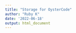 ```yaml
---
title: "Storage for OysterCode"
author: "Ruby K"
date: '2022-06-18'
output: html_document
---
```

<!--
#### Table #1: Height 

|                  Test                 | P-value | Violation? |
|:-------------------------------------:|:-------:|:----------:|
| Levene's test (equality of variances) |    `r round(height.levene[1,3], digits=4)`     |     No     |
|          Bag 1: Shapiro-Wilk          |   `r round(bag1height.normality$p.value, digits=3)`     |     No     |
|          Bag 2: Shapiro-Wilk          |   `r round(bag2height.normality$p.value, digits=3)`      |     No     |
|          Bag 3: Shapiro-Wilk          |    `r round(bag3height.normality$p.value, digits=3)`     |     No     |
|          Bag 4: Shapiro-Wilk          |     `r round(bag4height.normality$p.value, digits=3)`    |     No     |
-->
<!--
#### Table #2: Length 

|                  Test                 | P-value | Violation? |
|:-------------------------------------:|:-------:|:----------:|
| Levene's test (equality of variances) |    `r round(length.levene[1,3], digits=4)`     |     No     |
|          Bag 1: Shapiro-Wilk          |   `r round(bag1length.normality$p.value, digits=3)`     |     No     |
|          Bag 2: Shapiro-Wilk          |   `r round(bag2length.normality$p.value, digits=3)`      |     No     |
|          Bag 3: Shapiro-Wilk          |    `r round(bag3length.normality$p.value, digits=3)`     |     No     |
|          Bag 4: Shapiro-Wilk          |     `r round(bag4length.normality$p.value, digits=3)`    |     No     |

#### Table #3: Width 

|                  Test                 | P-value | Violation? |
|:-------------------------------------:|:-------:|:----------:|
| Levene's test (equality of variances) |    `r round(width.levene[1,3], digits=4)`     |     No     |
|          Bag 1: Shapiro-Wilk          |   `r round(bag1width.normality$p.value, digits=3)`     |     No     |
|          Bag 2: Shapiro-Wilk          |   `r round(bag2width.normality$p.value, digits=3)`      |     Yes     |
|          Bag 3: Shapiro-Wilk          |    `r round(bag3width.normality$p.value, digits=3)`     |     No     |
|          Bag 4: Shapiro-Wilk          |     `r round(bag4width.normality$p.value, digits=3)`    |     Yes     |
-->

<!--


```r
WidthResults<-aov(Width~Bag, data=FBout)
summary(WidthResults)
```

dtID<-subset(SamplingNew,select = c(Gear,Location,Oyster))
names(dtID)
any(duplicated(dtID))

names(gsummary(SamplingNew, form=~Oyster, inv=TRUE))
names(gsummary(SamplingNew, form=~Treatment, inv=TRUE))
names(gsummary(SamplingNew, form=~Gear, inv=TRUE))

lmm <- lmer(Cup.ratio ~ Gear + Location + Gear:Location + (1 | Replicate), data = SamplingNew,
            REML = FALSE)
summary(lmm)
Anova(lmm)

lmm3 <- lmer(Cup.ratio ~ Gear + Location + Gear:Location + (1 | Replicate), data = IndividualOysters, REML = FALSE)
summary(lmm3) #variance explained by replicate indistinguishable from 0
Anova(lmm3) #same p-value as when treating bags as replicates for FC

lmm4 <- lm(Cup.ratio ~ Gear + Location + Gear:Location, data = IndividualOysters)
summary(lmm4)
Anova(lmm4) #very similar to above

plot(fitted(lmm4), resid(lmm4))
qqnorm(resid(lmm4)); qqline(resid(lmm4))

lmtest::bptest(lmm4)

#ANOVA of negative sqrt cup ratio (better than reciprocal, prob worse than log)
IndividualOysters$sqrt.Cup.ratio<-(IndividualOysters$Cup.ratio)^(-1/2)
leveneTest(sqrt.Cup.ratio ~ Gear * Location, data = IndividualOysters) #also good, p=0.1836
sqrtCupRatioANOVA <- aov(sqrt.Cup.ratio ~ Gear * Location, data = IndividualOysters)
summary(sqrtCupRatioANOVA)
plot(sqrtCupRatioANOVA,1)
plot(sqrtCupRatioANOVA,2)
qqp(sqrtCupRatioANOVA$residuals)
shapiro.test(sqrtCupRatioANOVA$residuals) #p=1.823e-5

#ANOVA of log.Shell.Shape
IndividualOysters$log.Shell.shape<-log(IndividualOysters$Shell.shape+1)
leveneTest(log.Shell.shape ~ Gear * Location, data = IndividualOysters) #better, p=0.1789
logShellShapeANOVA <- aov(log.Shell.shape ~ Gear * Location, data = IndividualOysters)
summary(logShellShapeANOVA)
plot(logShellShapeANOVA,1)
plot(logShellShapeANOVA,2)
qqp(logShellShapeANOVA$residuals)
shapiro.test(logShellShapeANOVA$residuals) #better, p=1.8e-6

library(WRS2)
t2way(Cup.ratio ~ Gear * Location, data=IndividualOysters)
postCupRatio<-mcp2atm(Cup.ratio ~ Gear * Location, data=IndividualOysters)
postCupRatio

#With each oyster as individuals, each bag as replicate
IndividualOysters<-read.csv("6_14_22_2.csv", na.strings=c(""," ","NA"))
IndividualOysters<-subset(IndividualOysters, select = c(Location,Gear,Treatment,Cage,Bag,Oyster,Height,Length,Width,Cup.ratio,Shell.shape))
str(IndividualOysters)

#Convert variables to factors
IndividualOysters<-within(IndividualOysters, {
  Cage<-as.factor(Cage)
  Bag<-as.factor(Bag)
  Location<-as.factor(Location)
  Gear<-as.factor(Gear)
  Treatment<-as.factor(Treatment)
})

#ANOVA of log cup ratio - improves normality
IndividualOysters$log.Cup.ratio<-log(IndividualOysters$Cup.ratio)
leveneTest(log.Cup.ratio ~ Gear * Location, data = IndividualOysters) #good, p=0.2556
logCupRatioANOVA <- aov(log.Cup.ratio ~ Gear * Location, data = IndividualOysters)
summary(logCupRatioANOVA)
plot(logCupRatioANOVA,1)
plot(logCupRatioANOVA,2)
hist(logCupRatioANOVA$residuals)
shapiro.test(logCupRatioANOVA$residuals) #p=1.837e-5

#Shell Shape ~~~~~~~~~~~~~~~~~~~~~~~~~~~~~~~~~~~~~~~~~~~~~~~~~~~~~~~~~~~~~~~~~~

leveneTest(Shell.shape~Gear*Location, data=IndividualOysters) #marginally non-significant, p=0.05086
ShellShapeANOVA <- aov(Shell.shape ~ Gear * Location, data = IndividualOysters)
summary(ShellShapeANOVA)
plot(ShellShapeANOVA,1)
plot(ShellShapeANOVA,2)
shapiro.test(ShellShapeANOVA$residuals) #bad, p=2.2e-16

#ANOVA of cube root shell shape (best)
IndividualOysters$cube.Shell.shape<-abs(IndividualOysters$Shell.shape)^(1/3)
leveneTest(cube.Shell.shape ~ Gear * Location, data = IndividualOysters) #good, p=0.4136
cubeShellShapeANOVA <- aov(cube.Shell.shape ~ Gear * Location, data = IndividualOysters)
summary(cubeShellShapeANOVA)
plot(cubeShellShapeANOVA,1)
plot(cubeShellShapeANOVA,2)
qqp(cubeShellShapeANOVA$residuals)
shapiro.test(cubeShellShapeANOVA$residuals) #significant at p=0.05 but not p=0.01
hist(cubeShellShapeANOVA$residuals)

cupRatioANOVA <- aov(Cup.ratio ~ Gear * Location, data = SamplingNew)
summary(cupRatioANOVA)
leveneTest(Cup.ratio ~ Gear * Location, data = SamplingNew) #p=0.4658
plot(cupRatioANOVA,1)
plot(cupRatioANOVA,2)
cupRatioResiduals<-cupRatioANOVA$residuals
shapiro.test(cupRatioResiduals) #highly non-normal, p=2e-12

art.con(alignedOysters, "Gear", adjust="holm") %>%  # run ART-C for X1 × X2
  summary() %>%  # add significance stars to the output
  mutate(sig. = symnum(p.value, corr=FALSE, na=FALSE,
                       cutpoints = c(0, .001, .01, .05, .10, 1),
                       symbols = c("***", "**", "*", ".", " ")))

###############################################################################
######################### Graphs  ########################################
###############################################################################




ggplot(data = IndividualOysters, aes(x = Gear, y = Shell.shape, fill=Location))+geom_boxplot()+ylab("Shell shape index")

#Temperature plot starting 6/17
temp.delayedStart<-ggplot(starting6.17, aes(x=Date.time, y=Temp, group=Location, color=Location))+ geom_line()+
  ylab("Temperature (°C)")+theme_ipsum_rc(axis_title_just="cc", axis_title_size = 10, axis_text_size = 10)+xlab("")+
  theme(axis.title.y = element_text(margin = margin(r = 10)))
temp.delayedStart


# ChlaDatasheet = ChlaDatasheet %>%
#                    mutate(Ave_Chl1 = (ChlFs*(FoFa_max/(FoFa_max-1))* 
#                                      (ChlaDatasheet$Fo-ChlaDatasheet$Fa)*
#                                      (((ChlaDatasheet$Acetone_vol/1000)/ChlaDatasheet$Dilution_Factor)/ChlaDatasheet$Vol_Filtered)))
# 
# ChlaDatasheet = ChlaDatasheet %>%
#   mutate(ChlaDatasheet, Ave_Phaeo1 = ((ChlFs*(FoFa_max/(FoFa_max-1)))*
#                                      ((FoFa_max-1)*(ChlaDatasheet$Fo-ChlaDatasheet$Fa))*
#                                      (((ChlaDatasheet$Acetone_vol/1000)/ChlaDatasheet$Dilution_Factor)/ChlaDatasheet$Vol_Filtered)))
-->